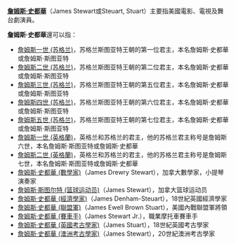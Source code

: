 {{noteTA
|T=zh-cn:詹姆斯·斯图尔特 (消歧义);zh-hk:占士·史超活 (消歧義);zh-tw:詹姆斯·史都華 (消歧義)
|1=zh-cn:詹姆斯·斯图尔特;zh-hk:占士·史超活;zh-tw:詹姆斯·史都華

}}

'''[[詹姆斯·史都華|詹姆斯·史都華]]'''（James Stewart或Steuart, Stuart）主要指美國電影、電視及舞台劇演員。

'''詹姆斯·史都華'''還可以指：
* [[詹姆斯一世_(苏格兰)|詹姆斯一世 (苏格兰)]]，苏格兰斯图亚特王朝的第一位君主，本名詹姆斯·史都華或詹姆斯·斯图亚特
* [[詹姆斯二世_(苏格兰)|詹姆斯二世 (苏格兰)]]，苏格兰斯图亚特王朝的第二位君主，本名詹姆斯·史都華或詹姆斯·斯图亚特
* [[詹姆斯三世_(苏格兰)|詹姆斯三世 (苏格兰)]]，苏格兰斯图亚特王朝的第五位君主，本名詹姆斯·史都華或詹姆斯·斯图亚特
* [[詹姆斯四世_(苏格兰)|詹姆斯四世 (苏格兰)]]，苏格兰斯图亚特王朝的第六位君主，本名詹姆斯·史都華或詹姆斯·斯图亚特
* [[詹姆斯五世_(苏格兰)|詹姆斯五世 (苏格兰)]]，苏格兰斯图亚特王朝的第七位君主，本名詹姆斯·史都華或詹姆斯·斯图亚特
* [[詹姆斯一世_(英格蘭)|詹姆斯一世 (英格蘭)]]，英格兰和苏格兰的君主，他的苏格兰君主称号是詹姆斯六世，本名詹姆斯·斯图亚特或詹姆斯·史都華
* [[詹姆斯二世_(英格蘭)|詹姆斯二世 (英格蘭)]]，英格兰和苏格兰的君主，他的苏格兰君主称号是詹姆斯七世，本名詹姆斯·斯图亚特或詹姆斯·史都華
* [[詹姆斯·史都華_(數學家)|詹姆斯·史都華 (數學家)]]（James Drewry Stewart），加拿大數學家，小提琴演奏家
* [[詹姆斯·斯图尔特_(篮球运动员)|詹姆斯·斯图尔特 (篮球运动员)]]（James Stewart），加拿大篮球运动员
* [[詹姆斯·史都華_(經濟學家)|詹姆斯·史都華 (經濟學家)]]（James Denham-Steuart），18世紀英國經濟學家
* [[詹姆斯·史都華_(聯盟軍)|詹姆斯·史都華 (聯盟軍)]]（James Ewell Brown Stuart），美國內戰聯盟軍將領
* [[詹姆斯·史都華_(賽車手)|詹姆斯·史都華 (賽車手)]]（James Stewart Jr.），職業摩托車賽車手
* [[詹姆斯·史都華_(英國考古學家)|詹姆斯·史都華 (英國考古學家)]]（James Stuart），18世紀英國考古學家
* [[詹姆斯·史都華_(澳洲考古學家)|詹姆斯·史都華 (澳洲考古學家)]]（James Stewart），20世紀澳洲考古學家

{{Disambiguation|J|Cat=六字人名譯名消歧義}}